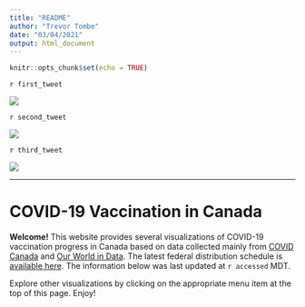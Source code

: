 ```yaml
---
title: "README"
author: "Trevor Tombe"
date: "03/04/2021"
output: html_document
---
```


```r
knitr::opts_chunk$set(echo = TRUE)
```

`r first_tweet`

![](Plots/plot_main.png)

`r second_tweet`

![](Plots/plot_total.png)

`r third_tweet`

![](Plots/pace_national.png)

---

# COVID-19 Vaccination in Canada

**Welcome!** This website provides several visualizations of COVID-19 vaccination progress in Canada based on data collected mainly from [COVID Canada](https://covid19tracker.ca/vaccinationtracker.html) and [Our World in Data](https://ourworldindata.org/covid-vaccinations). The latest federal distribution schedule is [available here](https://www.canada.ca/en/public-health/services/diseases/2019-novel-coronavirus-infection/prevention-risks/covid-19-vaccine-treatment/vaccine-rollout.html). The information below was last updated at `r accessed` MDT.

Explore other visualizations by clicking on the appropriate menu item at the top of this page. Enjoy!

